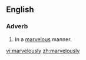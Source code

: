 ==English==
===Adverb===
{{en-adv}}

#In a [[marvelous]] manner.

[[vi:marvelously]]
[[zh:marvelously]]